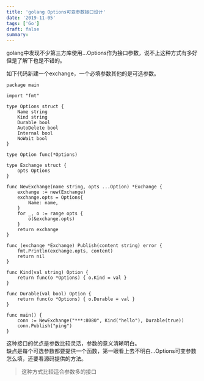 ```yaml
---
title: 'golang Options可变参数接口设计'
date: '2019-11-05'
tags: ['Go']
draft: false
summary: 
---
```


golang中发现不少第三方库使用...Options作为接口参数，说不上这种方式有多好但是了解下也是不错的。

如下代码新建一个exchange，一个必填参数其他的是可选参数。
```cassandraql
package main

import "fmt"

type Options struct {
	Name string
	Kind string
	Durable bool
	AutoDelete bool
	Internal bool
	NoWait bool
}

type Option func(*Options)

type Exchange struct {
	opts Options
}

func NewExchange(name string, opts ...Option) *Exchange {
	exchange := new(Exchange)
	exchange.opts = Options{
		Name: name,
	}
	for _, o := range opts {
		o(&exchange.opts)
	}
	return exchange
}

func (exchange *Exchange) Publish(content string) error {
	fmt.Println(exchange.opts, content)
	return nil
}

func Kind(val string) Option {
	return func(o *Options) { o.Kind = val }
}

func Durable(val bool) Option {
	return func(o *Options) { o.Durable = val }
}

func main() {
	conn := NewExchange("***:8080", Kind("hello"), Durable(true))
	conn.Publish("ping")
}
```
这种接口的优点是参数比较灵活，参数的意义清晰明白。  
缺点是每个可选参数都要提供一个函数，第一眼看上去不明白...Options可变参数怎么填，还要看源码提供的方法。  

> 这种方式比较适合参数多的接口